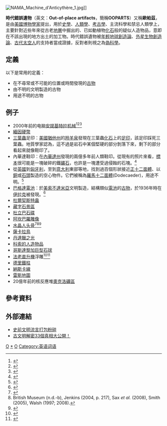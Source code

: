 {{Expand |time=2008-05-30T11:27:17+00:00 }}
{{Refimprove |time=2008-05-30T11:27:17+00:00 }}
[[File:NAMA_Machine_d'Anticythère_1.jpg|thumb]]]]

'''時代錯誤遺物'''（英文：'''Out-of-place artifacts'''，簡稱'''OOPARTS'''）又稱'''歐帕茲'''，是由[[美國|美國]][[博物學家|博物學家]]{{link-en|伊萬·桑德森|Ivan Sanderson}}提出，用於[[史學|史學]]、[[人類學|人類學]]、[[考古學|考古學]]、主流科學和禁忌人類學上，主要針對近些年來從古老[[地層|地層]]中掘出的、已如動植物[[化石|化石]]般的疑似人造物品，意即在不該出現的地方出土的加工物。時代錯誤遺物被[[年輕地球創造論|年輕地球創造論]]、[[外星生物創造論|外星生物創造論]]、[[古代太空人|古代太空人]]的支持者當成證據，反對者則視之為[[偽科學|偽科學]]。

== 定義 ==
以下是常用的定義：
* 在不尋常或不可能的位置或時間發現的[[古物|古物]]
* 由不明的文明製造的古物
* 用途不明的古物

== 例子 ==
* 2000年前的电脑[[安提基特拉机械|安提基特拉机械]]<ref>{{cite journal |last1=Efstathiou |first1=Kyriakos |last2=Efstathiou |first2=Marianna |title=Celestial Gearbox: Oldest Known Computer is a Mechanism Designed to Calculate the Location of the Sun, Moon, and Planets |journal=Mechanical Engineering |date=1 September 2018 |volume=140 |issue=9 |pages=31–35 |doi=10.1115/1.2018-SEP1 |language=en |issn=0025-6501|doi-access=free }}</ref><ref>{{cite book |author=Ken Steiglitz |title=The Discrete Charm of the Machine: Why the World Became Digital |url=https://books.google.com/books?id=hjthDwAAQBAJ&pg=PA108 |year=2019 |publisher=Princeton University Press |isbn=978-0-691-18417-3 |page=108 |quote=The Antkythera Mechanism [The first computer worthy of the name...] |access-date=2021-09-01 |archive-date=2021-08-09 |archive-url=https://web.archive.org/web/20210809113117/https://books.google.com/books?id=hjthDwAAQBAJ&pg=PA108 |dead-url=no }}</ref><ref>{{cite news | first= Nicholas | last= Paphitis | title= Experts: Fragments an Ancient Computer | url=https://www.washingtonpost.com/wp-dyn/content/article/2006/11/30/AR2006113001303.html |archive-url= https://web.archive.org/web/20170608182215/https://www.washingtonpost.com/wp-dyn/content/article/2006/11/30/AR2006113001303.html | archive-date= June 8, 2017 | newspaper= Washington Post | date= 30 November 2006 | quote= Imagine tossing a top-notch laptop into the sea, leaving scientists from a foreign culture to scratch their heads over its corroded remains centuries later. A Roman shipmaster inadvertently did something just like it 2,000 years ago off southern Greece, experts said late Thursday.}}</ref>
* [[緬因硬幣|緬因硬幣]]
* [[三葉蟲|三葉蟲]]足印：[[美國|美國]][[猶他州|猶他州]]的[[羚羊泉|羚羊泉]]發現在三葉蟲[[化石|化石]]上的[[足印|足印]]，該足印踩死三葉蟲。地質學家認為，這不過是岩石中某個堅硬的部分剝落下來，剩下的部分看起來就像鞋印了。
* 內華達鞋印：在[[內華達州|內華達州]]發現的兩億多年前人類鞋印。從現有的照片來看，[[標本|標本]]很可能是一塊破碎的鐵[[礦石|礦石]]，也許是一塊遭受過侵蝕的石塊。<ref>{{Cite web|title=Nevada Shoe Print?|url=http://paleo.cc/paluxy/nevada.htm?fbclid=IwAR3rfvLWfSXQ28SUvjVDRO5p3LtxyFpZmGUlIaOE3kj489oEJ9tjm9_85fg|accessdate=2019-07-17|work=paleo.cc|archive-date=2020-08-11|archive-url=https://web.archive.org/web/20200811033230/http://paleo.cc/paluxy/nevada.htm?fbclid=IwAR3rfvLWfSXQ28SUvjVDRO5p3LtxyFpZmGUlIaOE3kj489oEJ9tjm9_85fg|dead-url=no}}</ref>
* 從[[英國|英國]]到[[匈牙利|匈牙利]]，至到[[意大利|意大利]]東部等地，找到過百個形狀接近[[正十二面體|正十二面體]]、以[[銅|銅]]或[[石頭|石頭]]製造的空心物件。它們被稱為[[羅馬十二面體|羅馬十二面體]](Dodecaeder)，用途不明。<ref>{{Cite web|title=Roman Dodecahedra|url=http://www.georgehart.com/virtual-polyhedra/roman_dodecahedra.html|accessdate=2019-07-17|work=www.georgehart.com|archive-date=2021-01-25|archive-url=https://web.archive.org/web/20210125054919/http://www.georgehart.com/virtual-polyhedra/roman_dodecahedra.html|dead-url=no}}</ref>
* [[巴格達電池|巴格達電池]]：於[[美索不達米亞|美索不達米亞]]文明製造，結構類似[[電池|電池]]的[[巴格達電池|古物]]，於1936年時在[[伊拉克|伊拉克]]被發現。<ref>{{Cite web|title=The UnMuseum - Bagdad Battery|url=http://unmuseum.mus.pa.us/bbattery.htm|accessdate=2019-07-17|work=unmuseum.mus.pa.us|archive-url=https://web.archive.org/web/20131211065319/http://unmuseum.mus.pa.us/bbattery.htm|archive-date=2013-12-11|dead-url=yes}}</ref>
* [[杜爾契斯特盎|杜爾契斯特盎]]
* [[掌布藏字石景区|藏字石景區]]
* [[杜立巴族|杜立巴石碟]]
* [[阿坎巴羅雕像|阿坎巴羅雕像]]
* [[水晶人头骨|水晶人头骨]]<ref>{{cite web|url=http://science.nationalgeographic.com/science/archaeology/crystal-skulls/|title=Crystal Skulls|work=National Geographic|access-date=1 October 2014|archive-date=2016-12-06|archive-url=https://web.archive.org/web/20161206110114/http://science.nationalgeographic.com/science/archaeology/crystal-skulls|dead-url=yes}}</ref><ref>British Museum (n.d.-b), Jenkins (2004, p. 217), Sax ''et al.'' (2008), Smith (2005), Walsh (1997; 2008).</ref><ref>{{cite web|title=These iron chlorite inclusions found in the British Museum's fake skull are found only in quartz from Brazil or Madagascar but not Mexico;<br>from google (crystal skull fakes) result 1|url=http://cen.acs.org/articles/91/i9/Crystal-Skulls-Deemed-Fake.html|access-date=2021-09-01|archive-date=2021-05-18|archive-url=https://web.archive.org/web/20210518052151/https://cen.acs.org/articles/91/i9/Crystal-Skulls-Deemed-Fake.html|dead-url=no}}</ref>
* [[薩卡拉鳥|薩卡拉鳥]]
* [[丹達臘之光|丹達臘之光]]
* [[科索的人造物品|科索的人造物品]]
* [[哥斯達黎加巨型石球|哥斯達黎加巨型石球]] 
* [[法老直升機|法老直升機]]浮雕<ref>{{Cite web|url=http://article.yeeyan.org/view/85167/116085|work=article.yeeyan.org|accessdate=2019-07-17|title=存档副本|archive-date=2017-09-30|archive-url=https://web.archive.org/web/20170930055228/http://article.yeeyan.org/view/85167/116085|dead-url=no}}</ref><ref>{{Cite web|url=http://r-j.de/abydos.html|title=Das mysterise Relief im Sethostempel von Abydos|work=r-j.de|accessdate=2019-07-17|archive-date=2017-08-06|archive-url=https://web.archive.org/web/20170806051126/http://www.r-j.de/abydos.html|dead-url=no}}</ref>
* [[德里鐵柱|德里鐵柱]]
* [[納斯卡線|納斯卡線]]
* [[雷斯地圖|雷斯地圖]]
* 20億年前的核反應堆[[奧克洛礦區|奧克洛礦區]]

== 參考資料 ==
{{reflist|2}}

==外部連結==
{{Commons category|OOParts}}
* [http://site.douban.com/widget/notes/1670101/note/205772517/ 史前文明流言打包粉碎] {{Wayback|url=http://site.douban.com/widget/notes/1670101/note/205772517/ |date=20210421235519 }}
* [http://www.books.com.tw/products/0010679056 古文明解密33個真相大公開！] {{Wayback|url=http://www.books.com.tw/products/0010679056 |date=20191129102652 }}

[[Category:超常現象|O]]
[[Category:歐帕茲|*]]
[[Category:考古学|O]]
[[Category:英语词语|Category:英语词语]]
